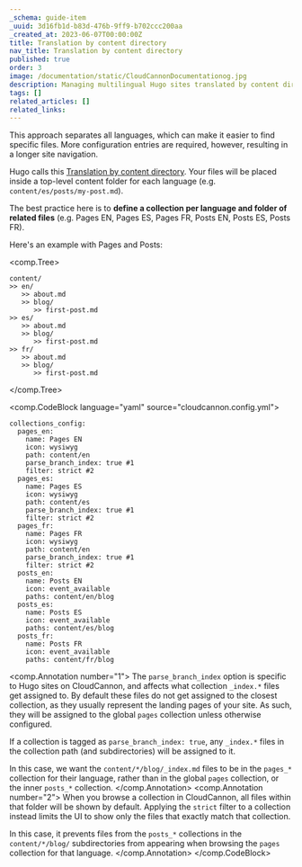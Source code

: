 ```yaml
---
_schema: guide-item
_uuid: 3d16fb1d-b83d-476b-9ff9-b702ccc200aa
_created_at: 2023-06-07T00:00:00Z
title: Translation by content directory
nav_title: Translation by content directory
published: true
order: 3
image: /documentation/static/CloudCannonDocumentationog.jpg
description: Managing multilingual Hugo sites translated by content directory/folder.
tags: []
related_articles: []
related_links:
---
```

This approach separates all languages, which can make it easier to find specific files. More configuration entries are required, however, resulting in a longer site navigation.

Hugo calls this [Translation by content directory](https://gohugo.io/content-management/multilingual/#translation-by-content-directory). Your files will be placed inside a top-level content folder for each language (e.g. `content/es/posts/my-post.md`).

The best practice here is to **define a collection per language and folder of related files** (e.g. Pages EN, Pages ES, Pages FR, Posts EN, Posts ES, Posts FR).

Here's an example with Pages and Posts:

<comp.Tree>
```
content/
>> en/
   >> about.md
   >> blog/
      >> first-post.md
>> es/
   >> about.md
   >> blog/
      >> first-post.md
>> fr/
   >> about.md
   >> blog/
      >> first-post.md
```
</comp.Tree>

<comp.CodeBlock language="yaml" source="cloudcannon.config.yml">
```
collections_config:
  pages_en:
    name: Pages EN
    icon: wysiwyg
    path: content/en
    parse_branch_index: true #1
    filter: strict #2
  pages_es:
    name: Pages ES
    icon: wysiwyg
    path: content/es
    parse_branch_index: true #1
    filter: strict #2
  pages_fr:
    name: Pages FR
    icon: wysiwyg
    path: content/en
    parse_branch_index: true #1
    filter: strict #2
  posts_en:
    name: Posts EN
    icon: event_available
    paths: content/en/blog
  posts_es:
    name: Posts ES
    icon: event_available
    paths: content/es/blog
  posts_fr:
    name: Posts FR
    icon: event_available
    paths: content/fr/blog
```
<comp.Annotation number="1">
  The `parse_branch_index` option is specific to Hugo sites on CloudCannon, and affects what collection `_index.*` files get assigned to.
  By default these files do not get assigned to the closest collection, as they usually represent the landing pages of your site.
  As such, they will be assigned to the global `pages` collection unless otherwise configured.

  If a collection is tagged as `parse_branch_index: true`, any `_index.*` files in the collection path (and subdirectories) will be assigned
  to it.
  
  In this case, we want the `content/*/blog/_index.md` files to be in the `pages_*` collection for their language,
  rather than in the global `pages` collection, or the inner `posts_*` collection.
</comp.Annotation>
<comp.Annotation number="2">
  When you browse a collection in CloudCannon, all files within that folder will be shown by default. 
  Applying the `strict` filter to a collection instead limits the UI to show only the files that exactly match that collection.

  In this case, it prevents files from the `posts_*` collections in the `content/*/blog/` subdirectories
  from appearing when browsing the `pages` collection for that language.
</comp.Annotation>
</comp.CodeBlock>
